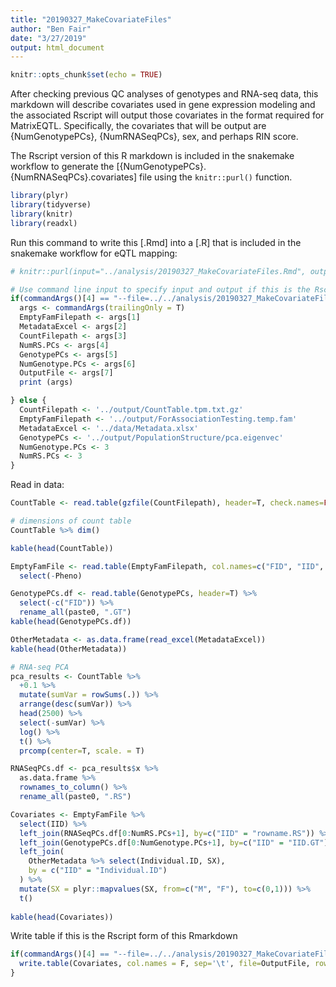 ```yaml
---
title: "20190327_MakeCovariateFiles"
author: "Ben Fair"
date: "3/27/2019"
output: html_document
---
```


```r
knitr::opts_chunk$set(echo = TRUE)
```

After checking previous QC analyses of genotypes and RNA-seq data, this markdown will describe covariates used in gene expression modeling and the associated Rscript will output those covariates in the format required for MatrixEQTL. Specifically, the covariates that will be output are {NumGenotypePCs}, {NumRNASeqPCs}, sex, and perhaps RIN score.

The Rscript version of this R markdown is included in the snakemake workflow to generate the [{NumGenotypePCs}.{NumRNASeqPCs}.covariates] file using the `knitr::purl()` function.

```r
library(plyr)
library(tidyverse)
library(knitr)
library(readxl)
```

Run this command to write this [.Rmd] into a [.R] that is included in the snakemake workflow for eQTL mapping:
```r
# knitr::purl(input="../analysis/20190327_MakeCovariateFiles.Rmd", output="../analysis/20190327_MakeCovariateFiles.R")
```

```r
# Use command line input to specify input and output if this is the Rscript version of this file (as opposed to Rmarkdown).
if(commandArgs()[4] == "--file=../../analysis/20190327_MakeCovariateFiles.R"){
  args <- commandArgs(trailingOnly = T)
  EmptyFamFilepath <- args[1]
  MetadataExcel <- args[2]
  CountFilepath <- args[3]
  NumRS.PCs <- args[4]
  GenotypePCs <- args[5]
  NumGenotype.PCs <- args[6]
  OutputFile <- args[7]
  print (args)

} else {
  CountFilepath <- '../output/CountTable.tpm.txt.gz'
  EmptyFamFilepath <- '../output/ForAssociationTesting.temp.fam'
  MetadataExcel <- '../data/Metadata.xlsx'
  GenotypePCs <- '../output/PopulationStructure/pca.eigenvec'
  NumGenotype.PCs <- 3
  NumRS.PCs <- 3
}
```


Read in data:
```r
CountTable <- read.table(gzfile(CountFilepath), header=T, check.names=FALSE, row.names = 1)

# dimensions of count table
CountTable %>% dim()

kable(head(CountTable))

EmptyFamFile <- read.table(EmptyFamFilepath, col.names=c("FID", "IID", "Father", "Mother", "SX", "Pheno"), stringsAsFactors = F) %>%
  select(-Pheno)

GenotypePCs.df <- read.table(GenotypePCs, header=T) %>% 
  select(-c("FID")) %>%
  rename_all(paste0, ".GT")
kable(head(GenotypePCs.df))

OtherMetadata <- as.data.frame(read_excel(MetadataExcel))
kable(head(OtherMetadata))
```

```r
# RNA-seq PCA
pca_results <- CountTable %>%
  +0.1 %>%
  mutate(sumVar = rowSums(.)) %>%
  arrange(desc(sumVar)) %>%
  head(2500) %>%
  select(-sumVar) %>%
  log() %>%
  t() %>%
  prcomp(center=T, scale. = T)

RNASeqPCs.df <- pca_results$x %>% 
  as.data.frame %>% 
  rownames_to_column() %>%
  rename_all(paste0, ".RS")

Covariates <- EmptyFamFile %>%
  select(IID) %>%
  left_join(RNASeqPCs.df[0:NumRS.PCs+1], by=c("IID" = "rowname.RS")) %>%
  left_join(GenotypePCs.df[0:NumGenotype.PCs+1], by=c("IID" = "IID.GT")) %>%
  left_join(
    OtherMetadata %>% select(Individual.ID, SX),
    by = c("IID" = "Individual.ID")
  ) %>%
  mutate(SX = plyr::mapvalues(SX, from=c("M", "F"), to=c(0,1))) %>%
  t()
  
kable(head(Covariates))
```

Write table if this is the Rscript form of this Rmarkdown
```r
if(commandArgs()[4] == "--file=../../analysis/20190327_MakeCovariateFiles.R"){
  write.table(Covariates, col.names = F, sep='\t', file=OutputFile, row.names=T, quote=F)
}
```
